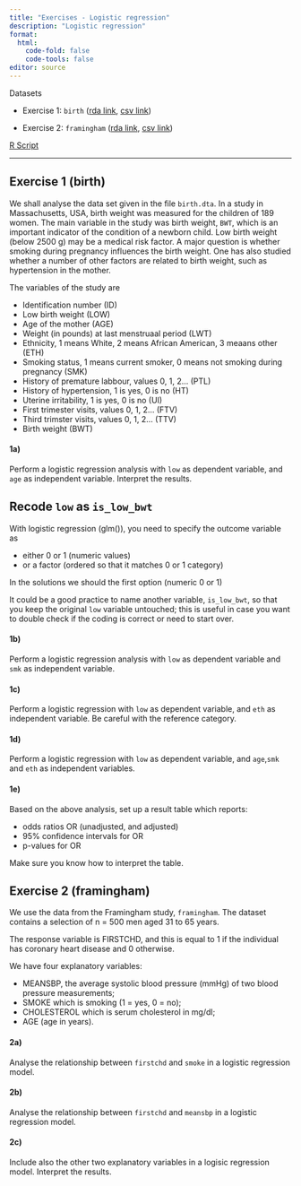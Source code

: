 ```yaml
---
title: "Exercises - Logistic regression"
description: "Logistic regression"
format: 
  html:
    code-fold: false
    code-tools: false
editor: source
---
```


Datasets

* Exercise 1: `birth` ([rda link](https://github.com/ocbe-uio/teaching_mf9130e/blob/main/lab/data/birth.rda), [csv link](https://github.com/ocbe-uio/teaching_mf9130e/blob/main/lab/data/birth.csv))

* Exercise 2: `framingham` ([rda link](https://github.com/ocbe-uio/teaching_mf9130e/blob/main/lab/data/framingham.rda), [csv link](https://github.com/ocbe-uio/teaching_mf9130e/blob/main/lab/data/framingham.csv))



[R Script](https://github.com/ocbe-uio/teaching_mf9130e/blob/main/lab/code/9_logisticreg.R)

------------------



## Exercise 1 (birth)

We shall analyse the data set given in the file `birth.dta`. In a study in Massachusetts, USA, birth weight was measured for the children of 189 women. The main variable in the study was birth weight, `BWT`, which is an important indicator of the condition of a newborn child. Low birth weight (below 2500 g) may be a medical risk factor. A major question is whether smoking during pregnancy influences the birth weight. One has also studied whether a number of other factors are related to birth weight, such as hypertension in the mother. 

The variables of the study are

* Identification number (ID)
* Low birth weight (LOW)
* Age of the mother (AGE)
* Weight (in pounds) at last menstruaal period (LWT)
* Ethnicity, 1 means White, 2 means African American, 3 meaans other (ETH)
* Smoking status, 1 means current smoker, 0 means not smoking during pregnancy (SMK)
* History of premature labbour, values 0, 1, 2... (PTL)
* History of hypertension, 1 is yes, 0 is no (HT)
* Uterine irritability, 1 is yes, 0 is no (UI)
* First trimester visits, values 0, 1, 2... (FTV)
* Third trimster visits, values 0, 1, 2... (TTV)
* Birth weight (BWT)


#### 1a) 

Perform a logistic regression analysis with `low` as dependent variable, and `age` as independent variable. Interpret the results.

::: {.callout-note}
## Recode `low` as `is_low_bwt`

With logistic regression (glm()), you need to specify the outcome variable as 

* either 0 or 1 (numeric values)
* or a factor (ordered so that it matches 0 or 1 category)

In the solutions we should the first option (numeric 0 or 1)

It could be a good practice to name another variable, `is_low_bwt`, so that you keep the original `low` variable untouched; this is useful in case you want to double check if the coding is correct or need to start over.

:::


#### 1b) 

Perform a logistic regression analysis with `low` as dependent variable and `smk` as independent variable. 


#### 1c) 

Perform a logistic regression with `low` as dependent variable, and `eth` as independent variable. Be careful with the reference category.

#### 1d)

Perform a logistic regression with `low` as dependent variable, and `age`,`smk` and `eth` as independent variables.


#### 1e) 

Based on the above analysis, set up a result table which reports:

* odds ratios OR (unadjusted, and adjusted)
* 95% confidence intervals for OR
* p-values for OR

Make sure you know how to interpret the table. 


## Exercise 2 (framingham)

We use the data from the Framingham study, `framingham`. The dataset contains a selection of n = 500 men aged 31 to 65 years. 

The response variable is FIRSTCHD, and this is equal to 1 if the individual has coronary heart disease and 0 otherwise. 

We have four explanatory variables: 

* MEANSBP, the average systolic blood pressure (mmHg) of two blood pressure measurements; 
* SMOKE which is smoking (1 = yes, 0 = no);
* CHOLESTEROL which is serum cholesterol in mg/dl;
* AGE (age in years). 


#### 2a)

Analyse the relationship between `firstchd` and `smoke` in a logistic regression model.


#### 2b)

Analyse the relationship between `firstchd` and `meansbp` in a logistic regression model.

#### 2c)

Include also the other two explanatory variables in a logisic regression model. Interpret the results. 



